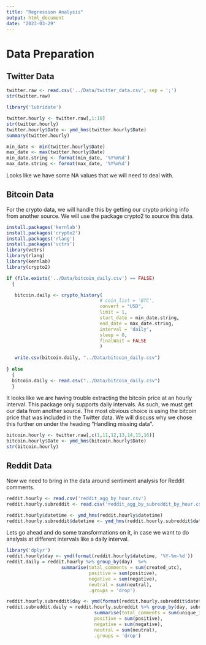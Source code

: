 ```yaml
---
title: "Regression Analysis"
output: html_document
date: "2023-03-29"
---
```


# Data Preparation

## Twitter Data

```r
twitter.raw <- read.csv('../Data/twitter_data.csv', sep = ';')
str(twitter.raw)
```

```r
library('lubridate')

twitter.hourly <- twitter.raw[,1:10]
str(twitter.hourly) 
twitter.hourly$Date <- ymd_hms(twitter.hourly$Date)
summary(twitter.hourly)
```

```r
min_date <- min(twitter.hourly$Date)
max_date <- max(twitter.hourly$Date)
min_date.string <- format(min_date, '%Y%m%d')
max_date.string <- format(max_date, '%Y%m%d')
```

Looks like we have some NA values that we will need to deal with.

## Bitcoin Data

For the crypto data, we will handle this by getting our crypto pricing info from another source. We will use the package crypto2 to source this data.

```r
install.packages('kernlab')
install.packages('crypto2')
install.packages('rlang')
install.packages('vctrs')
library(vctrs)
library(rlang)
library(kernlab)
library(crypto2)

```

```r

if (file.exists('../Data/bitcoin_daily.csv') == FALSE)
  {

   bitcoin.daily <- crypto_history(
                                  # coin_list = 'BTC',
                                  convert = "USD",
                                  limit = 1,
                                  start_date = min_date.string,
                                  end_date = max_date.string,
                                  interval = 'daily',
                                  sleep = 0,
                                  finalWait = FALSE
                                  )
   
   write.csv(bitcoin.daily, "../Data/bitcoin_daily.csv")
   
} else 
  {
  bitcoin.daily <- read.csv("../Data/bitcoin_daily.csv")
  }


```

It looks like we are having trouble extracting the bitcoin price at an hourly interval. This package only supports daily intervals. As such, we must get our data from another source. The most obvious choice is using the bitcoin price that was included in the Twitter data. We will discuss why we chose this further on under the heading "Handling missing data".

```r
bitcoin.hourly <- twitter.raw[,c(1,11,12,13,14,15,16)]
bitcoin.hourly$Date <- ymd_hms(bitcoin.hourly$Date)
str(bitcoin.hourly)
```

## Reddit Data

Now we need to bring in the data around sentiment analysis for Reddit comments.

```r
reddit.hourly <- read.csv('reddit_agg_by_hour.csv')
reddit.hourly.subreddit <- read.csv('reddit_agg_by_subreddit_by_hour.csv')

reddit.hourly$datetime <- ymd_hms(reddit.hourly$datetime)
reddit.hourly.subreddit$datetime <- ymd_hms(reddit.hourly.subreddit$datetime)
```

Lets go ahead and do some transformations on it, in case we want to do analysis at different intervals like a daily interval.

```r
library('dplyr')
reddit.hourly$day <- ymd(format(reddit.hourly$datetime, '%Y-%m-%d'))
reddit.daily = reddit.hourly %>% group_by(day)  %>%
                    summarise(total_comments = sum(created_utc),
                              positive = sum(positive),
                              negative = sum(negative),
                              neutral = sum(neutral),
                              .groups = 'drop')

reddit.hourly.subreddit$day <- ymd(format(reddit.hourly.subreddit$datetime, '%Y-%m-%d'))
reddit.subreddit.daily = reddit.hourly.subreddit %>% group_by(day, subreddit)  %>%
                                summarise(total_comments = sum(unique_items),
                                positive = sum(positive),
                                negative = sum(negative),
                                neutral = sum(neutral),
                                .groups = 'drop')

```
